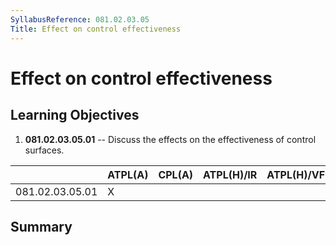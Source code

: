 ```yaml
---
SyllabusReference: 081.02.03.05
Title: Effect on control effectiveness
---
```


# Effect on control effectiveness

## Learning Objectives

1.  **081.02.03.05.01** -- Discuss the effects on the effectiveness of control
    surfaces.

|                 | ATPL(A) | CPL(A) | ATPL(H)/IR | ATPL(H)/VFR | CPL(H) | IR  | CBIR(A) |
| --------------- | ------- | ------ | ---------- | ----------- | ------ | --- | ------- |
| 081.02.03.05.01 | X       |        |            |             |        |     |         |

## Summary
